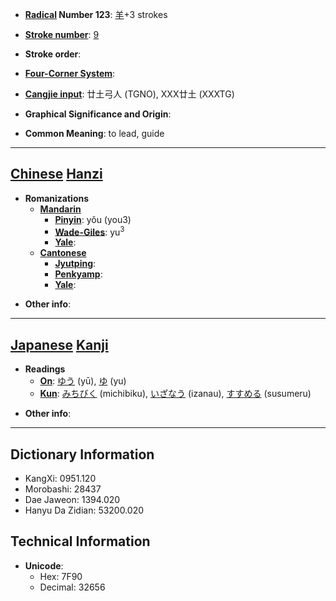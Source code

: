 * '''[[Wiktionary:Chinese radical index| Radical]] Number 123''': [[Wiktionary:Chinese radical index 羊|羊]]+3 strokes

* '''[[Wiktionary:Chinese total strokes index|Stroke number]]''': [[Wiktionary:Chinese total strokes index 9|9]]

* '''Stroke order''': 

* '''[[Wiktionary:Chinese four corner index|Four-Corner System]]''': 

* '''[[Wiktionary:Chinese Cangjie index|Cangjie input]]''': 廿土弓人 (TGNO), XXX廿土 (XXXTG)

* '''Graphical Significance and Origin''': 

* '''Common Meaning''': to lead, guide

----

== [[Chinese]] [[Hanzi]] ==

* '''Romanizations'''
** '''[[Mandarin]]'''
*** '''[[Pinyin]]''': yǒu (you3)
*** '''[[Wade-Giles]]''': yu<sup>3</sup>
*** '''[[Yale]]''': 
** '''[[Cantonese]]'''
*** '''[[Jyutping]]''':
*** '''[[Penkyamp]]''': 
*** '''[[Yale]]''': 

* '''Other info''': 

----

== [[Japanese]] [[Kanji]] ==

* '''Readings'''
** '''[[On]]''': [[ゆう]] (yū), [[ゆ]] (yu)
** '''[[Kun]]''': [[みちびく]] (michibiku), [[いざなう]] (izanau), [[すすめる]] (susumeru)

* '''Other info''':  

----

== Dictionary Information ==

* KangXi: 0951.120
* Morobashi: 28437
* Dae Jaweon: 1394.020
* Hanyu Da Zidian: 53200.020

== Technical Information ==

* '''Unicode''':
** Hex: 7F90
** Decimal: 32656